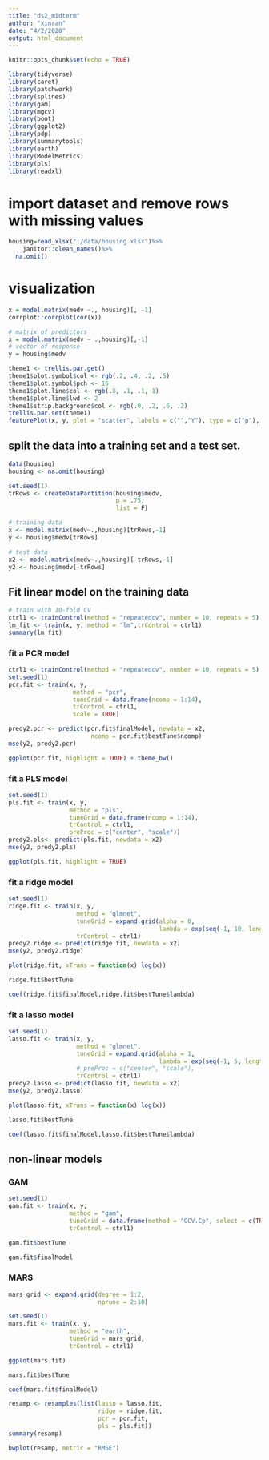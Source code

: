 ```yaml
---
title: "ds2_midterm"
author: "xinran"
date: "4/2/2020"
output: html_document
---
```


```r
knitr::opts_chunk$set(echo = TRUE)
```

```r
library(tidyverse)
library(caret)
library(patchwork)
library(splines)
library(gam)
library(mgcv)
library(boot)
library(ggplot2)
library(pdp)
library(summarytools)
library(earth)
library(ModelMetrics)
library(pls)
library(readxl)
```

# import dataset and remove rows with missing values 

```r
housing=read_xlsx("./data/housing.xlsx")%>%
    janitor::clean_names()%>%
  na.omit()
```


# visualization
```r
x = model.matrix(medv ~., housing)[, -1]
corrplot::corrplot(cor(x))
```


```r
# matrix of predictors
x = model.matrix(medv ~ .,housing)[,-1] 
# vector of response
y = housing$medv

theme1 <- trellis.par.get()
theme1$plot.symbol$col <- rgb(.2, .4, .2, .5) 
theme1$plot.symbol$pch <- 16
theme1$plot.line$col <- rgb(.8, .1, .1, 1) 
theme1$plot.line$lwd <- 2
theme1$strip.background$col <- rgb(.0, .2, .6, .2)
trellis.par.set(theme1)
featurePlot(x, y, plot = "scatter", labels = c("","Y"), type = c("p"), layout = c(4, 4))
```

## split the data into a training set and a test set. 
```r
data(housing)
housing <- na.omit(housing)

set.seed(1)
trRows <- createDataPartition(housing$medv,
                              p = .75,
                              list = F)

# training data
x <- model.matrix(medv~.,housing)[trRows,-1]
y <- housing$medv[trRows]

# test data
x2 <- model.matrix(medv~.,housing)[-trRows,-1]
y2 <- housing$medv[-trRows]
```

## Fit linear model on the training data
```r
# train with 10-fold CV
ctrl1 <- trainControl(method = "repeatedcv", number = 10, repeats = 5)
lm_fit <- train(x, y, method = "lm",trControl = ctrl1)
summary(lm_fit)
```

### fit a PCR model

```r
ctrl1 <- trainControl(method = "repeatedcv", number = 10, repeats = 5)
set.seed(1)
pcr.fit <- train(x, y,
                  method = "pcr",
                  tuneGrid = data.frame(ncomp = 1:14),
                  trControl = ctrl1,
                  scale = TRUE)

predy2.pcr <- predict(pcr.fit$finalModel, newdata = x2, 
                       ncomp = pcr.fit$bestTune$ncomp)
mse(y2, predy2.pcr)

ggplot(pcr.fit, highlight = TRUE) + theme_bw()
```

### fit a PLS model

```r
set.seed(1)
pls.fit <- train(x, y,
                 method = "pls",
                 tuneGrid = data.frame(ncomp = 1:14),
                 trControl = ctrl1,
                 preProc = c("center", "scale"))
predy2.pls<- predict(pls.fit, newdata = x2)
mse(y2, predy2.pls)

ggplot(pls.fit, highlight = TRUE)
```

### fit a ridge model

```r
set.seed(1)
ridge.fit <- train(x, y,
                   method = "glmnet",
                   tuneGrid = expand.grid(alpha = 0, 
                                          lambda = exp(seq(-1, 10, length=100))),
                   trControl = ctrl1)
predy2.ridge <- predict(ridge.fit, newdata = x2)
mse(y2, predy2.ridge)

plot(ridge.fit, xTrans = function(x) log(x))

ridge.fit$bestTune

coef(ridge.fit$finalModel,ridge.fit$bestTune$lambda)
```

### fit a lasso model

```r
set.seed(1)
lasso.fit <- train(x, y,
                   method = "glmnet",
                   tuneGrid = expand.grid(alpha = 1, 
                                          lambda = exp(seq(-1, 5, length=100))),
                   # preProc = c("center", "scale"),
                   trControl = ctrl1)
predy2.lasso <- predict(lasso.fit, newdata = x2)
mse(y2, predy2.lasso)

plot(lasso.fit, xTrans = function(x) log(x))

lasso.fit$bestTune

coef(lasso.fit$finalModel,lasso.fit$bestTune$lambda)
```

## non-linear models

### GAM

```r
set.seed(1)
gam.fit <- train(x, y,
                 method = "gam",
                 tuneGrid = data.frame(method = "GCV.Cp", select = c(TRUE,FALSE)),
                 trControl = ctrl1)

gam.fit$bestTune

gam.fit$finalModel
```

### MARS
```r
mars_grid <- expand.grid(degree = 1:2, 
                         nprune = 2:10)

set.seed(1)
mars.fit <- train(x, y,
                 method = "earth",
                 tuneGrid = mars_grid,
                 trControl = ctrl1)

ggplot(mars.fit)

mars.fit$bestTune

coef(mars.fit$finalModel) 
```

```r
resamp <- resamples(list(lasso = lasso.fit, 
                         ridge = ridge.fit, 
                         pcr = pcr.fit, 
                         pls = pls.fit))
summary(resamp)

bwplot(resamp, metric = "RMSE")
```